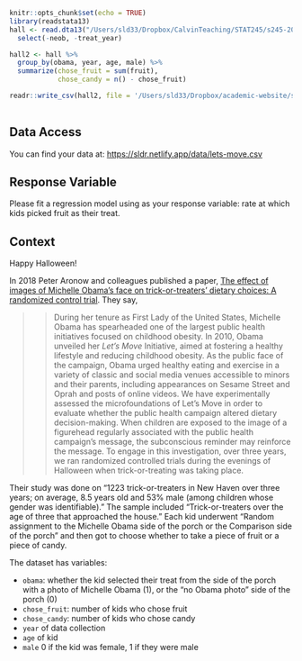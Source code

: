 

```r
knitr::opts_chunk$set(echo = TRUE)
library(readstata13)
hall <- read.dta13("/Users/sld33/Dropbox/CalvinTeaching/STAT245/s245-2021/tests/test2/data/Halloween2012-2014-2015_PLOS.dta") %>%
  select(-neob, -treat_year) 

hall2 <- hall %>%
  group_by(obama, year, age, male) %>%
  summarize(chose_fruit = sum(fruit),
            chose_candy = n() - chose_fruit)

readr::write_csv(hall2, file = '/Users/sld33/Dropbox/academic-website/static/data/lets-move.csv')
  
```

## Data Access

You can find your data at: <https://sldr.netlify.app/data/lets-move.csv>

## Response Variable

Please fit a regression model using as your response variable: rate at which kids picked fruit as their treat.

## Context

Happy Halloween!

In 2018 Peter Aronow and colleagues published a paper, [The effect of images of Michelle Obama’s face on trick-or-treaters’ dietary choices: A randomized control trial](https://journals.plos.org/plosone/article?id=10.1371/journal.pone.0189693). They say,

>> During her tenure as First Lady of the United States, Michelle Obama has spearheaded one of the largest public health initiatives focused on childhood obesity. In 2010, Obama unveiled her *Let’s Move* Initiative, aimed at fostering a healthy lifestyle and reducing childhood obesity. As the public face of the campaign, Obama urged healthy eating and exercise in a variety of classic and social media venues accessible to minors and their parents, including appearances on Sesame Street and Oprah and posts of online videos. We have experimentally assessed the microfoundations of Let’s Move in order to evaluate whether the public health campaign altered dietary decision-making. When children are exposed to the image of a figurehead regularly associated with the public health campaign’s message, the subconscious reminder may reinforce the message. To engage in this investigation, over three years, we ran randomized controlled trials during the evenings of Halloween when trick-or-treating was taking place.

Their study was done on "1223 trick-or-treaters in New Haven over three years; on average, 8.5 years old and 53% male (among children whose gender was identifiable)." The sample included "Trick-or-treaters over the age of three that approached the house." Each kid underwent "Random assignment to the Michelle Obama side of the porch or the Comparison side of the porch" and then got to choose whether to take a piece of fruit or a piece of candy.

The dataset has variables:

- `obama`: whether the kid selected their treat from the side of the porch with a photo of Michelle Obama (1), or the "no Obama photo" side of the porch (0)
- `chose_fruit`: number of kids who chose fruit
- `chose_candy`: number of kids who chose candy
- `year` of data collection
- `age` of kid
- `male` 0 if the kid was female, 1 if they were male

